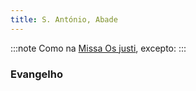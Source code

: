 ```yaml
---
title: S. António, Abade
---
```


:::note
Como na [Missa Os justi](/missal/comum/16abades), excepto:
:::


### Evangelho

<LinkCard
  href="/missal/comum/14confessoresnaopontifices1#evangelho"
  title="Confessores não Pontífices - Missa Os justi"
/>
